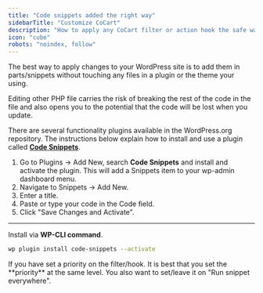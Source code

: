 ```yaml
---
title: "Code snippets added the right way"
sidebarTitle: "Customize CoCart"
description: "How to apply any CoCart filter or action hook the safe way"
icon: "cube"
robots: "noindex, follow"
---
```


The best way to apply changes to your WordPress site is to add them in parts/snippets without touching any files in a plugin or the theme your using.

<Warning>
    Editing other PHP file carries the risk of breaking the rest of the code in the file and also opens you to the potential that the code will be lost when you update.
</Warning>

There are several functionality plugins available in the WordPress.org repository. The instructions below explain how to install and use a plugin called **[Code Snippets](https://wordpress.org/plugins/code-snippets/)**.

1. Go to Plugins → Add New, search **Code Snippets** and install and activate the plugin. This will add a Snippets item to your wp-admin dashboard menu.
2. Navigate to Snippets → Add New.
3. Enter a title.
4. Paste or type your code in the Code field.
5. Click "Save Changes and Activate".

---

Install via **WP-CLI command**.

```bash
wp plugin install code-snippets --activate
```

<Note>
    If you have set a priority on the filter/hook. It is best that you set the **priority** at the same level. You also want to set/leave it on "Run snippet everywhere".
</Note>
